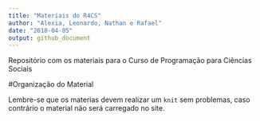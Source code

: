 ```yaml
---
title: "Materiais do R4CS"
author: "Alexia, Leonardo, Nathan e Rafael"
date: "2018-04-05"
output: github_document 
---
```


Repositório com os materiais para o Curso de Programação para Ciências Sociais

#Organização do Material

Lembre-se que os materias devem realizar um `knit` sem problemas, caso contrário o material não será carregado no site.